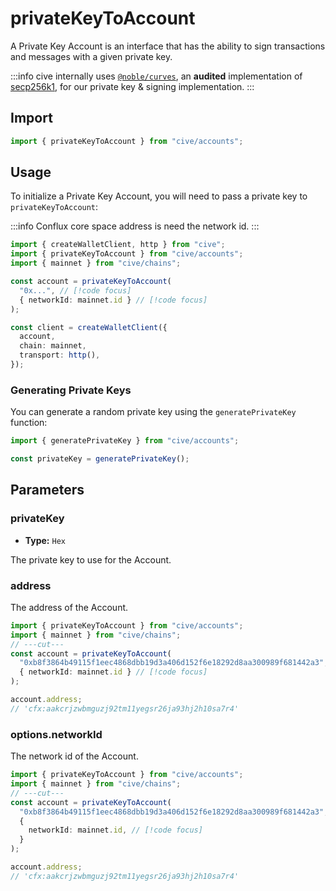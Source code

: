 # privateKeyToAccount

A Private Key Account is an interface that has the ability to sign transactions and messages with a given private key.

:::info
cive internally uses [`@noble/curves`](https://github.com/paulmillr/noble-curves), an **audited** implementation of [secp256k1](https://www.secg.org/sec2-v2.pdf), for our private key & signing implementation.
:::

## Import

```ts twoslash
import { privateKeyToAccount } from "cive/accounts";
```

## Usage

To initialize a Private Key Account, you will need to pass a private key to `privateKeyToAccount`:

:::info
Conflux core space address is need the network id.
:::

```ts twoslash
import { createWalletClient, http } from "cive";
import { privateKeyToAccount } from "cive/accounts";
import { mainnet } from "cive/chains";

const account = privateKeyToAccount(
  "0x...", // [!code focus]
  { networkId: mainnet.id } // [!code focus]
);

const client = createWalletClient({
  account,
  chain: mainnet,
  transport: http(),
});
```

### Generating Private Keys

You can generate a random private key using the `generatePrivateKey` function:

```ts twoslash
import { generatePrivateKey } from "cive/accounts";

const privateKey = generatePrivateKey();
```

## Parameters

### privateKey

- **Type:** `Hex`

The private key to use for the Account.


### address

The address of the Account.

```ts twoslash
import { privateKeyToAccount } from "cive/accounts";
import { mainnet } from "cive/chains";
// ---cut---
const account = privateKeyToAccount(
  "0xb8f3864b49115f1eec4868dbb19d3a406d152f6e18292d8aa300989f681442a3", // [!code focus]
  { networkId: mainnet.id } // [!code focus]
);

account.address;
// 'cfx:aakcrjzwbmguzj92tm11yegsr26ja93hj2h10sa7r4'
```

### options.networkId

The network id of the Account.

```ts twoslash
import { privateKeyToAccount } from "cive/accounts";
import { mainnet } from "cive/chains";
// ---cut---
const account = privateKeyToAccount(
  "0xb8f3864b49115f1eec4868dbb19d3a406d152f6e18292d8aa300989f681442a3",
  {
    networkId: mainnet.id, // [!code focus]
  }
);

account.address;
// 'cfx:aakcrjzwbmguzj92tm11yegsr26ja93hj2h10sa7r4'
```

